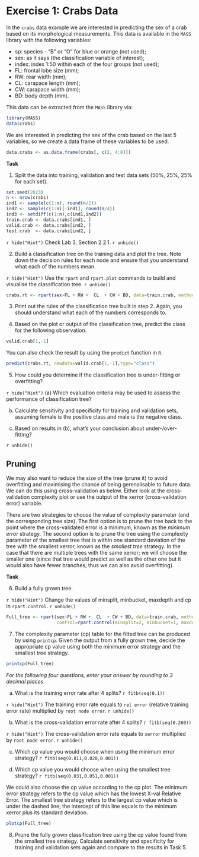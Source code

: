# Exercise 1: Crabs Data

In the `crabs` data example we are interested in predicting the sex of a crab based on its morphological measurements. This data is available in the `MASS` library with the following variables:

* sp: species - “B” or “O” for blue or orange (not used);
* sex: as it says (the classification variable of interest);
* index: index 1:50 within each of the four groups (not used);
* FL: frontal lobe size (mm);
* RW: rear width (mm);
* CL: carapace length (mm);
* CW: carapace width (mm);
* BD: body depth (mm).

This data can be extracted from the `MASS` library via:
```r
library(MASS)
data(crabs)
```

We are interested in predicting the sex of the crab based on the last 5 variables, so we create a data frame of these variables to be used.
```r
data.crabs <- as.data.frame(crabs[, c(2, 4:8)])
```


**Task**

1. Split the data into training, validation and test data sets (50%, 25%, 25% for each set).
```r
set.seed(2023)
n <- nrow(crabs)
ind1 <- sample(c(1:n), round(n/2))
ind2 <- sample(c(1:n)[-ind1], round(n/4))
ind3 <- setdiff(c(1:n),c(ind1,ind2))
train.crab <- data.crabs[ind1, ]
valid.crab <- data.crabs[ind2, ]
test.crab  <- data.crabs[ind2, ]
```

`r hide("Hint")`
Check Lab 3, Section 2.2.1.
`r unhide()`

2. Build a classification tree on the training data and plot the tree. Note down the decision rules for each node and ensure that you understand what each of the numbers mean.

`r hide("Hint")`
Use the `rpart` and `rpart.plot` commands to build and visualise the classification tree.
`r unhide()`

```r
crabs.rt <- rpart(sex~FL + RW +  CL  + CW + BD, data=train.crab, method="class")
```


3. Print out the rules of the classification tree built in step 2. Again, you should understand what each of the numbers corresponds to.

4. Based on the plot or output of the classification tree, predict the class for the following observation.

```r
valid.crab[1,-1]
```

You can also check the result by using the `predict` function in `R`.
```r
predict(crabs.rt, newdata=valid.crab[1,-1],type="class")
```

5. How could you determine if the classification tree is under-fitting or overfitting?

`r hide("Hint")`
(a) Which evaluation criteria may be used to assess the performance of classification tree?

(b) Calculate sensitivity and specificity for training and validation sets, assuming female is the positive class and male is the negative class.

(c) Based on results in (b), what's your conclusion about under-/over-fitting?

`r unhide()`

## Pruning
We may also want to reduce the size of the tree (prune it) to avoid overfitting and maximising the chance of being gerenalisable to future data. We can do this using cross-validation as below. Either look at the cross-validation complexity plot or use the output of the xerror (cross-validation error) variable.

There are two strategies to choose the value of complexity parameter
(and the corresponding tree size). The first option is to prune the tree back to the point where the cross-validated error is a minimum, known as the *minimum error* strategy. The second option is to prune the tree using the complexity parameter of the smallest tree that is within one standard deviation of the tree with the smallest xerror, known as the *smallest tree* strategy. In the case that there are multiple trees with the same xerror; we will choose the smaller one (since that tree would predict as well as the other one but it would also have fewer branches; thus we can also avoid overfitting). 

**Task**

6. Build a fully grown tree.

`r hide("Hint")`
Change the values of minsplit, minbucket, maxdepth and cp in `rpart.control`.
`r unhide()`

```r
Full_tree <- rpart(sex~FL + RW +  CL  + CW + BD, data=train.crab, method="class",
                   control=rpart.control(minsplit=2, minbucket=1, maxdepth=30, cp=-1))
```


7. The complexity parameter (cp) table for the fitted tree can be produced by using `printcp`. Given the output from a fully grown tree, decide the appropriate cp value using both the minimum error strategy and the smallest tree strategy.

```r
printcp(Full_tree)
```

*For the following four questions, enter your answer by rounding to 3 decimal places*.

(a) What is the training error rate after 4 splits? `r fitb(seq(0.1))`

`r hide("Hint")`
The training error rate equals to `rel error` (relative training error rate) multiplied by `root node error`. 
`r unhide()`

(b) What is the cross-validation error rate after 4 splits? `r fitb(seq(0.260))`

`r hide("Hint")`
The cross-validation error rate equals to `xerror` multiplied by `root node error`. 
`r unhide()`

(c) Which cp value you would choose when using the minimum error strategy? `r fitb(seq(0.011,0.020,0.001))`

(d) Which cp value you would choose when using the smallest tree strategy? `r fitb(seq(0.031,0.051,0.001))`
<br>

We could also choose the cp value according to the cp plot. The minimum error strategy refers to the cp value which has the lowest X-val Relative Error. The smallest tree strategy refers to the largest cp value which is under the dashed line; the intercept of this line equals to the minimum xerror plus its standard deviation. 
```r
plotcp(Full_tree)
```

8. Prune the fully grown classification tree using the cp value found from the smallest tree strategy. Calculate sensitivity and specificity for training and validation sets again and compare to the results in Task 5. 


